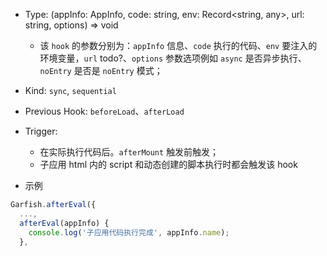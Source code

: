 
- Type: <Highlight> (appInfo: AppInfo, code: string, env: Record<string, any>, url: string, options) => void </Highlight>
  - 该 `hook` 的参数分别为：`appInfo` 信息、`code` 执行的代码、`env` 要注入的环境变量，`url` todo?、`options` 参数选项例如 `async` 是否异步执行、`noEntry` 是否是 `noEntry` 模式；
- Kind: `sync`, `sequential`
- Previous Hook: `beforeLoad`、`afterLoad`
- Trigger:

  - 在实际执行代码后。`afterMount` 触发前触发；
  - 子应用 html 内的 script 和动态创建的脚本执行时都会触发该 hook

- 示例

```ts
Garfish.afterEval({
  ...,
  afterEval(appInfo) {
    console.log('子应用代码执行完成', appInfo.name);
  },
```
